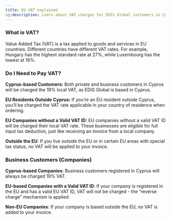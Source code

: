 ```yaml
---
title: EU VAT explained
og:description: Learn about VAT charges for EDIS Global customers in Cyprus, the EU, and beyond, including business exemptions and local tax rates.
---
```


### What is VAT?

Value Added Tax (VAT) is a tax applied to goods and services in EU countries. Different countries have different VAT rates. For example, Hungary has the highest standard rate at 27%, while Luxembourg has the lowest at 16%.

### Do I Need to Pay VAT?&#x20;

**Cyprus-based Customers:** Both private and business customers in Cyprus will be charged the 19% local VAT, as EDIS Global is based in Cyprus.

**EU Residents Outside Cyprus:** If you’re an EU resident outside Cyprus, you’ll be charged the VAT rate applicable in your country of residence when ordering.

**EU Companies without a Valid VAT ID:** EU companies without a valid VAT ID will be charged their local VAT rate. These businesses are eligible for full input tax deduction, just like receiving an invoice from a local company.

**Outside the EU**: If you live outside the EU or in certain EU areas with special tax status, no VAT will be applied to your invoice.

### Business Customers (Companies)

**Cyprus-based Companies**: Business customers registered in Cyprus will always be charged 19% VAT.

**EU-based Companies with a Valid VAT ID**: If your company is registered in the EU and has a valid EU VAT ID, VAT will not be charged - the “reverse charge” mechanism is applied.

**Non-EU Companies**: If your company is based outside the EU, no VAT is added to your invoice.
